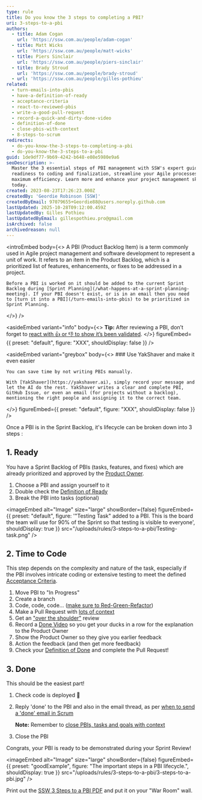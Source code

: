 ```yaml
---
type: rule
title: Do you know the 3 steps to completing a PBI?
uri: 3-steps-to-a-pbi
authors:
  - title: Adam Cogan
    url: 'https://ssw.com.au/people/adam-cogan'
  - title: Matt Wicks
    url: 'https://ssw.com.au/people/matt-wicks'
  - title: Piers Sinclair
    url: 'https://ssw.com.au/people/piers-sinclair'
  - title: Brady Stroud
    url: 'https://ssw.com.au/people/brady-stroud'
  - url: 'https://ssw.com.au/people/gilles-pothieu'
related:
  - turn-emails-into-pbis
  - have-a-definition-of-ready
  - acceptance-criteria
  - react-to-reviewed-pbis
  - write-a-good-pull-request
  - record-a-quick-and-dirty-done-video
  - definition-of-done
  - close-pbis-with-context
  - 8-steps-to-scrum
redirects:
  - do-you-know-the-3-steps-to-completing-a-pbi
  - do-you-know-the-3-steps-to-a-pbi
guid: 1de9df77-9b69-4242-b648-e08e5980e9a6
seoDescription: >-
  Master the 3 essential steps of PBI management with SSW's expert guide. From
  readiness to coding and finalization, streamline your Agile processes for
  maximum efficiency. Learn more and enhance your project management skills
  today.
created: 2023-08-23T17:26:23.000Z
createdBy: 'Geordie Robinson [SSW]'
createdByEmail: 97079655+Geordie88@users.noreply.github.com
lastUpdated: 2025-10-28T09:12:00.459Z
lastUpdatedBy: Gilles Pothieu
lastUpdatedByEmail: gillespothieu.pro@gmail.com
isArchived: false
archivedreason: null
---
```


<introEmbed
  body={<>
    A PBI (Product Backlog Item) is a term commonly used in Agile project management and software development to represent a unit of work. It refers to an item in the Product Backlog, which is a prioritized list of features, enhancements, or fixes to be addressed in a project.
    
    Before a PBI is worked on it should be added to the current Sprint Backlog during [Sprint Planning](/what-happens-at-a-sprint-planning-meeting). If your PBI doesn't exist, or is in an email then you need to [turn it into a PBI](/turn-emails-into-pbis) to be prioritized in Sprint Planning.
  </>}
/>

<asideEmbed
  variant="info"
  body={<>
    **Tip:** After reviewing a PBI, don’t forget to [react with 👍 or 👎 to show it’s been validated](/react-to-reviewed-pbis).
  </>}
  figureEmbed={{ preset: "default", figure: "XXX", shouldDisplay: false }}
/>

<asideEmbed
  variant="greybox"
  body={<>
    ### Use YakShaver and make it even easier
    
    You can save time by not writing PBIs manually.
    
    With [YakShaver](https://yakshaver.ai), simply record your message and let the AI do the rest. YakShaver writes a clear and complete PBI, GitHub Issue, or even an email (for projects without a backlog), mentioning the right people and assigning it to the correct team.
  </>}
  figureEmbed={{ preset: "default", figure: "XXX", shouldDisplay: false }}
/>

Once a PBI is in the Sprint Backlog, it's lifecycle can be broken down into 3 steps :

## 1. Ready

You have a Sprint Backlog of PBIs (tasks, features, and fixes) which are already prioritized and approved by the [Product Owner](/rules-to-better-product-owners).

1. Choose a PBI and assign yourself to it
2. Double check the [Definition of Ready](/have-a-definition-of-ready)
3. Break the PBI into tasks (optional)

<imageEmbed
  alt="Image"
  size="large"
  showBorder={false}
  figureEmbed={{
    preset: "default",
    figure:
      '"Testing Task" added to a PBI. This is the board the team will use for 90% of the Sprint so that testing is visible to everyone',
    shouldDisplay: true
  }}
  src="/uploads/rules/3-steps-to-a-pbi/Testing-task.png"
/>

## 2. Time to Code

This step depends on the complexity and nature of the task, especially if the PBI involves intricate coding or extensive testing to meet the defined [Acceptance Criteria](/acceptance-criteria).

1. Move PBI to "In Progress"
2. Create a branch
3. Code, code, code... ([make sure to Red-Green-Refactor](reply-done-plus-added-a-unit-test))
4. Make a Pull Request with [lots of context](/write-a-good-pull-request)
5. Get an ["over the shoulder"](/over-the-shoulder) review
6. Record a [Done Video](/record-a-quick-and-dirty-done-video) so you get your ducks in a row for the explanation to the Product Owner
7. Show the Product Owner so they give you earlier feedback
8. Action the feedback (and then get more feedback)
9. Check your [Definition of Done](/definition-of-done) and complete the Pull Request!

## 3. Done

This should be the easiest part!

1. Check code is deployed 🚀
2. Reply 'done' to the PBI and also in the email thread, as per [when to send a 'done' email in Scrum](/done-do-you-know-when-to-send-a-done-email-in-scrum)

   **Note:** Remember to [close PBIs, tasks and goals with context](/close-pbis-with-context)
3. Close the PBI

Congrats, your PBI is ready to be demonstrated during your Sprint Review!

<imageEmbed
  alt="Image"
  size="large"
  showBorder={false}
  figureEmbed={{
    preset: "goodExample",
    figure: "The important steps in a PBI lifecycle.",
    shouldDisplay: true
  }}
  src="/uploads/rules/3-steps-to-a-pbi/3-steps-to-a-pbi.jpg"
/>

Print out the [SSW 3 Steps to a PBI PDF](3-steps-to-a-pbi.pdf) and put it on your "War Room" wall.
